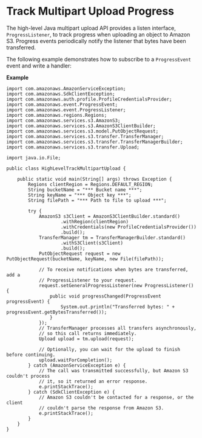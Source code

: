 # Track Multipart Upload Progress<a name="HLTrackProgressMPUJava"></a>

The high\-level Java multipart upload API provides a listen interface, `ProgressListener`, to track progress when uploading an object to Amazon S3\. Progress events periodically notify the listener that bytes have been transferred\.

The following example demonstrates how to subscribe to a `ProgressEvent` event and write a handler:

**Example**  

```
import com.amazonaws.AmazonServiceException;
import com.amazonaws.SdkClientException;
import com.amazonaws.auth.profile.ProfileCredentialsProvider;
import com.amazonaws.event.ProgressEvent;
import com.amazonaws.event.ProgressListener;
import com.amazonaws.regions.Regions;
import com.amazonaws.services.s3.AmazonS3;
import com.amazonaws.services.s3.AmazonS3ClientBuilder;
import com.amazonaws.services.s3.model.PutObjectRequest;
import com.amazonaws.services.s3.transfer.TransferManager;
import com.amazonaws.services.s3.transfer.TransferManagerBuilder;
import com.amazonaws.services.s3.transfer.Upload;

import java.io.File;

public class HighLevelTrackMultipartUpload {

    public static void main(String[] args) throws Exception {
        Regions clientRegion = Regions.DEFAULT_REGION;
        String bucketName = "*** Bucket name ***";
        String keyName = "*** Object key ***";
        String filePath = "*** Path to file to upload ***";

        try {
            AmazonS3 s3Client = AmazonS3ClientBuilder.standard()
                    .withRegion(clientRegion)
                    .withCredentials(new ProfileCredentialsProvider())
                    .build();
            TransferManager tm = TransferManagerBuilder.standard()
                    .withS3Client(s3Client)
                    .build();
            PutObjectRequest request = new PutObjectRequest(bucketName, keyName, new File(filePath));

            // To receive notifications when bytes are transferred, add a  
            // ProgressListener to your request.
            request.setGeneralProgressListener(new ProgressListener() {
                public void progressChanged(ProgressEvent progressEvent) {
                    System.out.println("Transferred bytes: " + progressEvent.getBytesTransferred());
                }
            });
            // TransferManager processes all transfers asynchronously,
            // so this call returns immediately.
            Upload upload = tm.upload(request);

            // Optionally, you can wait for the upload to finish before continuing.
            upload.waitForCompletion();
        } catch (AmazonServiceException e) {
            // The call was transmitted successfully, but Amazon S3 couldn't process 
            // it, so it returned an error response.
            e.printStackTrace();
        } catch (SdkClientException e) {
            // Amazon S3 couldn't be contacted for a response, or the client 
            // couldn't parse the response from Amazon S3.
            e.printStackTrace();
        }
    }
}
```